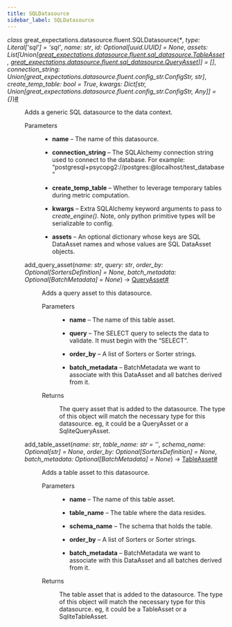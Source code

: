 ```yaml
---
title: SQLDatasource
sidebar_label: SQLDatasource
---
```



<section class="sphinx-api-doc" id="sqldatasource">

<dl class="py class">
<dt class="sig sig-object py" id="great_expectations.datasource.fluent.SQLDatasource">
<em class="property"><span class="pre">class</span><span class="w"> </span></em><span class="sig-prename descclassname"><span class="pre">great_expectations.datasource.fluent.</span></span><span class="sig-name descname"><span class="pre">SQLDatasource</span></span><span class="sig-paren">(</span><em class="sig-param"><span class="o"><span class="pre">*</span></span></em>, <em class="sig-param"><span class="n"><span class="pre">type</span></span><span class="p"><span class="pre">:</span></span><span class="w"> </span><span class="n"><span class="pre">Literal</span><span class="p"><span class="pre">[</span></span><span class="s"><span class="pre">'sql'</span></span><span class="p"><span class="pre">]</span></span></span><span class="w"> </span><span class="o"><span class="pre">=</span></span><span class="w"> </span><span class="default_value"><span class="pre">'sql'</span></span></em>, <em class="sig-param"><span class="n"><span class="pre">name</span></span><span class="p"><span class="pre">:</span></span><span class="w"> </span><span class="n"><span class="pre">str</span></span></em>, <em class="sig-param"><span class="n"><span class="pre">id</span></span><span class="p"><span class="pre">:</span></span><span class="w"> </span><span class="n"><span class="pre">Optional</span><span class="p"><span class="pre">[</span></span><span class="pre">uuid.UUID</span><span class="p"><span class="pre">]</span></span></span><span class="w"> </span><span class="o"><span class="pre">=</span></span><span class="w"> </span><span class="default_value"><span class="pre">None</span></span></em>, <em class="sig-param"><span class="n"><span class="pre">assets</span></span><span class="p"><span class="pre">:</span></span><span class="w"> </span><span class="n"><span class="pre">List</span><span class="p"><span class="pre">[</span></span><span class="pre">Union</span><span class="p"><span class="pre">[</span></span><a class="reference internal" href="https://docs.greatexpectations.io/docs/0.17.23/reference/api/datasource/fluent/sql_datasource/TableAsset_class#great_expectations.datasource.fluent.sql_datasource.TableAsset" title="great_expectations.datasource.fluent.sql_datasource.TableAsset"><span class="pre">great_expectations.datasource.fluent.sql_datasource.TableAsset</span></a><span class="p"><span class="pre">,</span></span><span class="w"> </span><a class="reference internal" href="https://docs.greatexpectations.io/docs/0.17.23/reference/api/datasource/fluent/sql_datasource/QueryAsset_class#great_expectations.datasource.fluent.sql_datasource.QueryAsset" title="great_expectations.datasource.fluent.sql_datasource.QueryAsset"><span class="pre">great_expectations.datasource.fluent.sql_datasource.QueryAsset</span></a><span class="p"><span class="pre">]</span></span><span class="p"><span class="pre">]</span></span></span><span class="w"> </span><span class="o"><span class="pre">=</span></span><span class="w"> </span><span class="default_value"><span class="pre">[]</span></span></em>, <em class="sig-param"><span class="n"><span class="pre">connection_string</span></span><span class="p"><span class="pre">:</span></span><span class="w"> </span><span class="n"><span class="pre">Union</span><span class="p"><span class="pre">[</span></span><span class="pre">great_expectations.datasource.fluent.config_str.ConfigStr</span><span class="p"><span class="pre">,</span></span><span class="w"> </span><span class="pre">str</span><span class="p"><span class="pre">]</span></span></span></em>, <em class="sig-param"><span class="n"><span class="pre">create_temp_table</span></span><span class="p"><span class="pre">:</span></span><span class="w"> </span><span class="n"><span class="pre">bool</span></span><span class="w"> </span><span class="o"><span class="pre">=</span></span><span class="w"> </span><span class="default_value"><span class="pre">True</span></span></em>, <em class="sig-param"><span class="n"><span class="pre">kwargs</span></span><span class="p"><span class="pre">:</span></span><span class="w"> </span><span class="n"><span class="pre">Dict</span><span class="p"><span class="pre">[</span></span><span class="pre">str</span><span class="p"><span class="pre">,</span></span><span class="w"> </span><span class="pre">Union</span><span class="p"><span class="pre">[</span></span><span class="pre">great_expectations.datasource.fluent.config_str.ConfigStr</span><span class="p"><span class="pre">,</span></span><span class="w"> </span><span class="pre">Any</span><span class="p"><span class="pre">]</span></span><span class="p"><span class="pre">]</span></span></span><span class="w"> </span><span class="o"><span class="pre">=</span></span><span class="w"> </span><span class="default_value"><span class="pre">{}</span></span></em><span class="sig-paren">)</span><a class="headerlink" href="#great_expectations.datasource.fluent.SQLDatasource" title="Permalink to this definition">#</a>
</dt>
<dd>
<p>Adds a generic SQL datasource to the data context.</p>
<dl class="field-list simple">
<dt class="field-odd">Parameters</dt>
<dd class="field-odd"><ul class="simple">
<li><p><strong>name</strong> – The name of this datasource.</p></li>
<li><p><strong>connection_string</strong> – The SQLAlchemy connection string used to connect to the database.
For example: “postgresql+psycopg2://postgres:@localhost/test_database”</p></li>
<li><p><strong>create_temp_table</strong> – Whether to leverage temporary tables during metric computation.</p></li>
<li><p><strong>kwargs</strong> – Extra SQLAlchemy keyword arguments to pass to <cite>create_engine()</cite>. Note, only python
primitive types will be serializable to config.</p></li>
<li><p><strong>assets</strong> – An optional dictionary whose keys are SQL DataAsset names and whose values
are SQL DataAsset objects.</p></li>
</ul>
</dd>
</dl>
<dl class="py method">
<dt class="sig sig-object py" id="great_expectations.datasource.fluent.SQLDatasource.add_query_asset">
<span class="sig-name descname"><span class="pre">add_query_asset</span></span><span class="sig-paren">(</span><em class="sig-param"><span class="n"><span class="pre">name</span></span><span class="p"><span class="pre">:</span></span><span class="w"> </span><span class="n"><span class="pre">str</span></span></em>, <em class="sig-param"><span class="n"><span class="pre">query</span></span><span class="p"><span class="pre">:</span></span><span class="w"> </span><span class="n"><span class="pre">str</span></span></em>, <em class="sig-param"><span class="n"><span class="pre">order_by</span></span><span class="p"><span class="pre">:</span></span><span class="w"> </span><span class="n"><span class="pre">Optional</span><span class="p"><span class="pre">[</span></span><span class="pre">SortersDefinition</span><span class="p"><span class="pre">]</span></span></span><span class="w"> </span><span class="o"><span class="pre">=</span></span><span class="w"> </span><span class="default_value"><span class="pre">None</span></span></em>, <em class="sig-param"><span class="n"><span class="pre">batch_metadata</span></span><span class="p"><span class="pre">:</span></span><span class="w"> </span><span class="n"><span class="pre">Optional</span><span class="p"><span class="pre">[</span></span><span class="pre">BatchMetadata</span><span class="p"><span class="pre">]</span></span></span><span class="w"> </span><span class="o"><span class="pre">=</span></span><span class="w"> </span><span class="default_value"><span class="pre">None</span></span></em><span class="sig-paren">)</span> <span class="sig-return"><span class="sig-return-icon">→</span> <span class="sig-return-typehint"><a class="reference internal" href="https://docs.greatexpectations.io/docs/0.17.23/reference/api/datasource/fluent/sql_datasource/QueryAsset_class#great_expectations.datasource.fluent.sql_datasource.QueryAsset" title="great_expectations.datasource.fluent.sql_datasource.QueryAsset"><span class="pre">QueryAsset</span></a></span></span><a class="headerlink" href="#great_expectations.datasource.fluent.SQLDatasource.add_query_asset" title="Permalink to this definition">#</a>
</dt>
<dd>
<p>Adds a query asset to this datasource.</p>
<dl class="field-list simple">
<dt class="field-odd">Parameters</dt>
<dd class="field-odd"><ul class="simple">
<li><p><strong>name</strong> – The name of this table asset.</p></li>
<li><p><strong>query</strong> – The SELECT query to selects the data to validate. It must begin with the “SELECT”.</p></li>
<li><p><strong>order_by</strong> – A list of Sorters or Sorter strings.</p></li>
<li><p><strong>batch_metadata</strong> – BatchMetadata we want to associate with this DataAsset and all batches derived from it.</p></li>
</ul>
</dd>
<dt class="field-even">Returns</dt>
<dd class="field-even">
<p>The query asset that is added to the datasource.
The type of this object will match the necessary type for this datasource.
eg, it could be a QueryAsset or a SqliteQueryAsset.</p>
</dd>
</dl>
</dd></dl>
<dl class="py method">
<dt class="sig sig-object py" id="great_expectations.datasource.fluent.SQLDatasource.add_table_asset">
<span class="sig-name descname"><span class="pre">add_table_asset</span></span><span class="sig-paren">(</span><em class="sig-param"><span class="n"><span class="pre">name</span></span><span class="p"><span class="pre">:</span></span><span class="w"> </span><span class="n"><span class="pre">str</span></span></em>, <em class="sig-param"><span class="n"><span class="pre">table_name</span></span><span class="p"><span class="pre">:</span></span><span class="w"> </span><span class="n"><span class="pre">str</span></span><span class="w"> </span><span class="o"><span class="pre">=</span></span><span class="w"> </span><span class="default_value"><span class="pre">''</span></span></em>, <em class="sig-param"><span class="n"><span class="pre">schema_name</span></span><span class="p"><span class="pre">:</span></span><span class="w"> </span><span class="n"><span class="pre">Optional</span><span class="p"><span class="pre">[</span></span><span class="pre">str</span><span class="p"><span class="pre">]</span></span></span><span class="w"> </span><span class="o"><span class="pre">=</span></span><span class="w"> </span><span class="default_value"><span class="pre">None</span></span></em>, <em class="sig-param"><span class="n"><span class="pre">order_by</span></span><span class="p"><span class="pre">:</span></span><span class="w"> </span><span class="n"><span class="pre">Optional</span><span class="p"><span class="pre">[</span></span><span class="pre">SortersDefinition</span><span class="p"><span class="pre">]</span></span></span><span class="w"> </span><span class="o"><span class="pre">=</span></span><span class="w"> </span><span class="default_value"><span class="pre">None</span></span></em>, <em class="sig-param"><span class="n"><span class="pre">batch_metadata</span></span><span class="p"><span class="pre">:</span></span><span class="w"> </span><span class="n"><span class="pre">Optional</span><span class="p"><span class="pre">[</span></span><span class="pre">BatchMetadata</span><span class="p"><span class="pre">]</span></span></span><span class="w"> </span><span class="o"><span class="pre">=</span></span><span class="w"> </span><span class="default_value"><span class="pre">None</span></span></em><span class="sig-paren">)</span> <span class="sig-return"><span class="sig-return-icon">→</span> <span class="sig-return-typehint"><a class="reference internal" href="https://docs.greatexpectations.io/docs/0.17.23/reference/api/datasource/fluent/sql_datasource/TableAsset_class#great_expectations.datasource.fluent.sql_datasource.TableAsset" title="great_expectations.datasource.fluent.sql_datasource.TableAsset"><span class="pre">TableAsset</span></a></span></span><a class="headerlink" href="#great_expectations.datasource.fluent.SQLDatasource.add_table_asset" title="Permalink to this definition">#</a>
</dt>
<dd>
<p>Adds a table asset to this datasource.</p>
<dl class="field-list simple">
<dt class="field-odd">Parameters</dt>
<dd class="field-odd"><ul class="simple">
<li><p><strong>name</strong> – The name of this table asset.</p></li>
<li><p><strong>table_name</strong> – The table where the data resides.</p></li>
<li><p><strong>schema_name</strong> – The schema that holds the table.</p></li>
<li><p><strong>order_by</strong> – A list of Sorters or Sorter strings.</p></li>
<li><p><strong>batch_metadata</strong> – BatchMetadata we want to associate with this DataAsset and all batches derived from it.</p></li>
</ul>
</dd>
<dt class="field-even">Returns</dt>
<dd class="field-even">
<p>The table asset that is added to the datasource.
The type of this object will match the necessary type for this datasource.
eg, it could be a TableAsset or a SqliteTableAsset.</p>
</dd>
</dl>
</dd></dl>
</dd></dl>
</section>